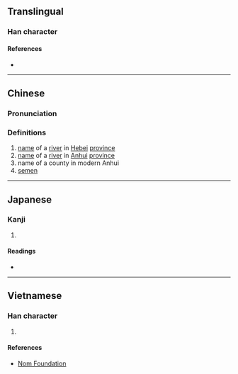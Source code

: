 {{character info/new}}
==Translingual==

===Han character===
{{Han char|rn=85|rad=水|as=06|sn=9|four=30148|canj=EYCK|ids=⿰氵交}}

====References====
* {{Han ref|kx=0621.180|dkj=17399|dj=1017.100|hdz=31615.060|uh=6D28|ud=27944|bh=CF6D|bd=53101}}

----

==Chinese==
{{zh-forms}}

===Pronunciation===
{{zh-pron
|m=xiáo
|c=ngaau4
|mc=y
|oc=y
|ma=
|cat=pn,n
}}

===Definitions===
{{zh-hanzi}}

# [[name]] of a [[river]] in [[Hebei]] [[province]]
# [[name]] of a [[river]] in [[Anhui]] [[province]]
# name of a county in modern Anhui
# [[semen]] {{attention|zh|need context tag}}

----

==Japanese==

===Kanji===
{{ja-kanji|grade=|rs=水06}}

# {{defn|lang=ja|sort=水06}}

====Readings====
* {{ja-readings|on=[[こう]] (kō), [[きょう]] (kyō)|kun=}}

----

==Vietnamese==

===Han character===
{{vi-readings|rs=水06|hanviet=giào, rào}}

# {{defn|lang=vi|sort=水06}}

====References====
* [http://nomfoundation.org/common/nom_details.php?codepoint=6d28 Nom Foundation]